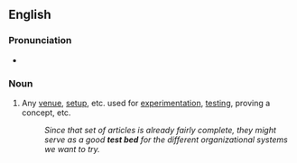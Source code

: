 {{also|testbed}}

==English==

===Pronunciation===
* {{audio|En-au-test bed.ogg|Audio (AU)|lang=en}}

===Noun===
{{en-noun}}
# {{lb|en|idiomatic}} Any [[venue]], [[setup]], etc. used for [[experimentation]], [[testing]], proving a concept, etc.
#: ''Since that set of articles is already fairly complete, they might serve as a good '''test bed''' for the different organizational systems we want to try.''